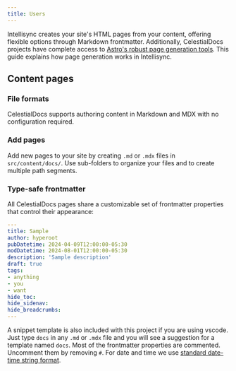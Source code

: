 ```yaml
---
title: Users
---
```


Intellisync creates your site's HTML pages from your content, offering flexible options through Markdown frontmatter. Additionally, CelestialDocs projects have complete access to [Astro's robust page generation tools](https://docs.astro.build/en/basics/astro-pages/). This guide explains how page generation works in Intellisync.

## Content pages

### File formats

CelestialDocs supports authoring content in Markdown and MDX with no configuration required. 

### Add pages

Add new pages to your site by creating `.md` or `.mdx` files in `src/content/docs/`. Use sub-folders to organize your files and to create multiple path segments.

### Type-safe frontmatter

All CelestialDocs pages share a customizable set of frontmatter properties that control their appearance:

```yaml
---
title: Sample
author: hyperoot
pubDatetime: 2024-04-09T12:00:00-05:30
modDatetime: 2024-08-01T12:00:00-05:30 
description: 'Sample description'
draft: true
tags:
- anything
- you
- want
hide_toc: 
hide_sidenav: 
hide_breadcrumbs: 
---
```

A snippet template is also included with this project if you are using vscode. Just type `docs` in any `.md` or `.mdx` file and you will see a suggestion for a template named `docs`. Most of the frontmatter properties are commented. Uncomment them by removing `#`. For date and time we use [standard date-time string format](https://developer.mozilla.org/en-US/docs/Web/JavaScript/Reference/Global_Objects/Date#date_time_string_format).